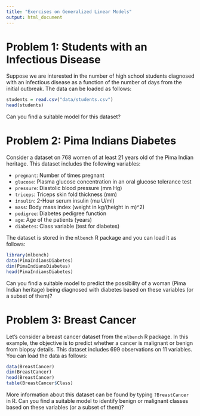 ```yaml
---
title: "Exercises on Generalized Linear Models"
output: html_document
---
```


# Problem 1: Students with an Infectious Disease

Suppose we are interested in the number of high school students diagnosed with an infectious disease as a function of the number of days from the initial outbreak. The data can be loaded as follows:

```r
students = read.csv("data/students.csv")
head(students)
```

Can you find a suitable model for this dataset?


# Problem 2: Pima Indians Diabetes

Consider a dataset on 768 women of at least 21 years old of the Pima Indian heritage. This dataset includes the following variables:

- `pregnant`: Number of times pregnant
- `glucose`: Plasma glucose concentration in an oral glucose tolerance test
- `pressure`: Diastolic blood pressure (mm Hg)
- `triceps`: Triceps skin fold thickness (mm)
- `insulin`: 2-Hour serum insulin (mu U/ml)
- `mass`: Body mass index (weight in kg/(height in m)^2)
- `pedigree`: Diabetes pedigree function
- `age`: Age of the patients (years)
- `diabetes`: Class variable (test for diabetes)

The dataset is stored in the `mlbench` R package and you can load it as follows:

```r
library(mlbench)
data(PimaIndiansDiabetes)
dim(PimaIndiansDiabetes)
head(PimaIndiansDiabetes)
```

Can you find a suitable model to predict the possibility of a woman (Pima Indian heritage) being diagnosed with diabetes based on these variables (or a subset of them)?



# Problem 3: Breast Cancer

Let's consider a breast cancer dataset from the `mlbench` R package. In this example, the objective is to predict whether a cancer is malignant or benign from biopsy details. This dataset includes 699 observations on 11 variables. You can load the data as follows:

```r
data(BreastCancer)
dim(BreastCancer)
head(BreastCancer)
table(BreastCancer$Class)
```

More information about this dataset can be found by typing `?BreastCancer` in R. Can you find a suitable model to identify benign or malignant classes based on these variables (or a subset of them)?

